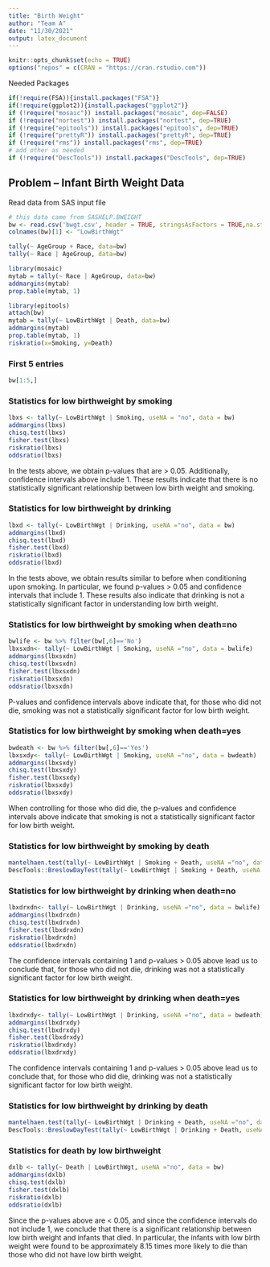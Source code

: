 ```yaml
---
title: "Birth Weight"
author: "Team A"
date: "11/30/2021"
output: latex_document
---
```


```r
knitr::opts_chunk$set(echo = TRUE)
options("repos" = c(CRAN = "https://cran.rstudio.com"))

```
Needed Packages
```r

if(!require(FSA)){install.packages("FSA")}
if(!require(ggplot2)){install.packages("ggplot2")}
if (!require("mosaic")) install.packages("mosaic", dep=FALSE)
if (!require("nortest")) install.packages("nortest", dep=TRUE)
if (!require("epitools")) install.packages("epitools", dep=TRUE)
if (!require("prettyR")) install.packages("prettyR", dep=TRUE)
if (!require("rms")) install.packages("rms", dep=TRUE)
# add other as needed
if (!require("DescTools")) install.packages("DescTools", dep=TRUE)
```

## Problem -- Infant Birth Weight Data

Read data from SAS input file
```r
# this data came from SASHELP.BWEIGHT
bw <- read.csv('bwgt.csv', header = TRUE, stringsAsFactors = TRUE,na.strings=c("","NA"))
colnames(bw)[1] <- "LowBirthWgt"

```


```r
tally(~ AgeGroup + Race, data=bw)
tally(~ Race | AgeGroup, data=bw)

library(mosaic)
mytab = tally(~ Race | AgeGroup, data=bw)
addmargins(mytab)
prop.table(mytab, 1)
```

```r
library(epitools)
attach(bw)
mytab = tally(~ LowBirthWgt | Death, data=bw)
addmargins(mytab)
prop.table(mytab, 1)
riskratio(x=Smoking, y=Death)
```
<!-- nathaniel code starting here. -->
### First 5 entries
```r
bw[1:5,]
```
### Statistics for low birthweight by smoking
```r
lbxs <- tally(~ LowBirthWgt | Smoking, useNA = "no", data = bw)
addmargins(lbxs)
chisq.test(lbxs)
fisher.test(lbxs)
riskratio(lbxs)
oddsratio(lbxs)
```

In the tests above, we obtain p-values that are > 0.05. Additionally, confidence intervals above include 1. These results indicate that there is no statistically significant relationship between low birth weight and smoking.

### Statistics for low birthweight by drinking
```r
lbxd <- tally(~ LowBirthWgt | Drinking, useNA ="no", data = bw)
addmargins(lbxd)
chisq.test(lbxd)
fisher.test(lbxd)
riskratio(lbxd)
oddsratio(lbxd)
```

In the tests above, we obtain results similar to before when conditioning upon smoking. In particular, we found p-values > 0.05 and confidence intervals that include 1. These results also indicate that drinking is not a statistically significant factor in understanding low birth weight.

### Statistics for low birthweight by smoking when death=no
```r
bwlife <- bw %>% filter(bw[,6]=='No')
lbxsxdn<- tally(~ LowBirthWgt | Smoking, useNA ="no", data = bwlife)
addmargins(lbxsxdn)
chisq.test(lbxsxdn)
fisher.test(lbxsxdn)
riskratio(lbxsxdn)
oddsratio(lbxsxdn)
```

P-values and confidence intervals above indicate that, for those who did not die, smoking was not a statistically significant factor for low birth weight.

### Statistics for low birthweight by smoking when death=yes
```r
bwdeath <- bw %>% filter(bw[,6]=='Yes')
lbxsxdy<- tally(~ LowBirthWgt | Smoking, useNA ="no", data = bwdeath)
addmargins(lbxsxdy)
chisq.test(lbxsxdy)
fisher.test(lbxsxdy)
riskratio(lbxsxdy)
oddsratio(lbxsxdy)
```

When controlling for those who did die, the p-values and confidence intervals above indicate that smoking is not a statistically significant factor for low birth weight.


### Statistics for low birthweight by smoking by death
```r
mantelhaen.test(tally(~ LowBirthWgt | Smoking + Death, useNA ="no", data = bw))
DescTools::BreslowDayTest(tally(~ LowBirthWgt | Smoking + Death, useNA ="no", data = bw))
```


### Statistics for low birthweight by drinking when death=no
```r
lbxdrxdn<- tally(~ LowBirthWgt | Drinking, useNA ="no", data = bwlife)
addmargins(lbxdrxdn)
chisq.test(lbxdrxdn)
fisher.test(lbxdrxdn)
riskratio(lbxdrxdn)
oddsratio(lbxdrxdn)
```

The confidence intervals containing 1 and p-values > 0.05 above lead us to conclude that, for those who did not die, drinking was not a statistically significant factor for low birth weight.


### Statistics for low birthweight by drinking when death=yes
```r
lbxdrxdy<- tally(~ LowBirthWgt | Drinking, useNA ="no", data = bwdeath)
addmargins(lbxdrxdy)
chisq.test(lbxdrxdy)
fisher.test(lbxdrxdy)
riskratio(lbxdrxdy)
oddsratio(lbxdrxdy)
```

The confidence intervals containing 1 and p-values > 0.05 above lead us to conclude that, for those who did die, drinking was not a statistically significant factor for low birth weight.

### Statistics for low birthweight by drinking by death
```r
mantelhaen.test(tally(~ LowBirthWgt | Drinking + Death, useNA ="no", data = bw))
DescTools::BreslowDayTest(tally(~ LowBirthWgt | Drinking + Death, useNA ="no", data = bw))
```

### Statistics for death by low birthweight
```r
dxlb <- tally(~ Death | LowBirthWgt, useNA ="no", data = bw)
addmargins(dxlb)
chisq.test(dxlb)
fisher.test(dxlb)
riskratio(dxlb)
oddsratio(dxlb)
```

Since the p-values above are < 0.05, and since the confidence intervals do not include 1, we conclude that there is a significant relationship between low birth weight and infants that died. In particular, the infants with low birth weight were found to be approximately 8.15 times more likely to die than those who did not have low birth weight.